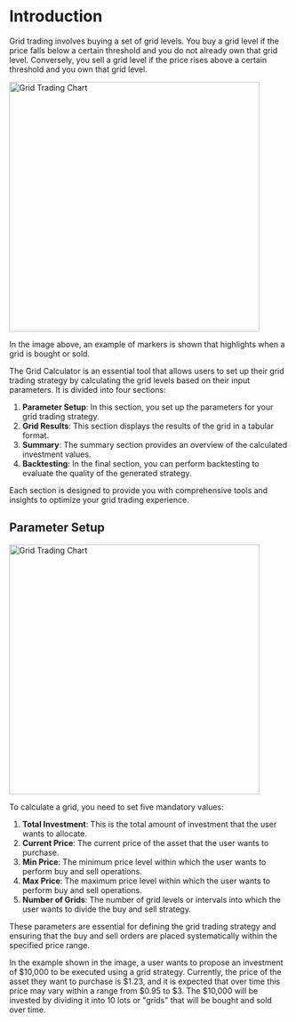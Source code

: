 
# Introduction

Grid trading involves buying a set of grid levels. You buy a grid level if the price falls below a certain threshold and you do not already own that grid level. 
Conversely, you sell a grid level if the price rises above a certain threshold and you own that grid level.

<img src="/gridexample.png" alt="Grid Trading Chart" width="450"/>

In the image above, an example of markers is shown that highlights when a grid is bought or sold.

The Grid Calculator is an essential tool that allows users to set up their grid trading strategy by calculating the grid levels based on their input parameters.
It is divided into four sections:

1. **Parameter Setup**: In this section, you set up the parameters for your grid trading strategy.
2. **Grid Results**: This section displays the results of the grid in a tabular format.
3. **Summary**: The summary section provides an overview of the calculated investment values.
4. **Backtesting**: In the final section, you can perform backtesting to evaluate the quality of the generated strategy.

Each section is designed to provide you with comprehensive tools and insights to optimize your grid trading experience.

## Parameter Setup

<img src="/gridparameter.png" alt="Grid Trading Chart" width="450"/>

To calculate a grid, you need to set five mandatory values:

1. **Total Investment**: This is the total amount of investment that the user wants to allocate.
2. **Current Price**: The current price of the asset that the user wants to purchase.
3. **Min Price**: The minimum price level within which the user wants to perform buy and sell operations.
4. **Max Price**: The maximum price level within which the user wants to perform buy and sell operations.
5. **Number of Grids**: The number of grid levels or intervals into which the user wants to divide the buy and sell strategy.

These parameters are essential for defining the grid trading strategy and ensuring that the buy and sell orders are placed systematically within the specified price range.

In the example shown in the image, a user wants to propose an investment of $10,000 to be executed using a grid strategy. 
Currently, the price of the asset they want to purchase is $1.23, and it is expected that over time this price may vary within a range from $0.95 to $3. 
The $10,000 will be invested by dividing it into 10 lots or "grids" that will be bought and sold over time.